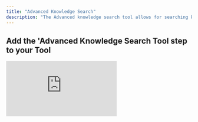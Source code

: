 ```yaml
---
title: "Advanced Knowledge Search"
description: "The Advanced knowledge search tool allows for searching knowledge tables with a higher degree of accuracy and precision using RAG"
---
```


## Add the 'Advanced Knowledge Search Tool step to your Tool

<div style={{ width:"100%",position:"relative",paddingTop:"55%" }}>
<iframe src="https://app.supademo.com/embed/cmcycpn2u1bqnc4kjevlw5uy6" frameBorder="0" title="Add the Advanced Knowledge Search tool step to your Tool" allow="clipboard-write" webkitallowfullscreen="true" mozallowfullscreen="true" allowfullscreen style={{ position:"absolute",top:0,left:0,width:"100%",height:"100%",border:"3px solid #5E43CE",borderRadius:"10px",objectFit:"cover" }} />

</div>

You can add the Advanced Knowledge Search Tool step to your Tool by:

1. Creating a new Tool, then searching for the Advanced Knowledge Search Tool step.
2. Click "Expand" to see the full Tool step.
3. Enter your search query in the **Query** field. 
4. Select the search type:
    - 	**Hybrid (recommended)**: Combines both semantic and keyword match for the most accurate and well-rounded results.
    - 	**Vector**: Finds results based on meaning (semantic similarity). Great when you want answers even if the exact words don’t match.
    - 	**Keyword**: Finds results based on exact word match. Useful when looking for specific terms or phrases.
5. Select the Number of results to return. 
6. Select the Knowledge set to use.
7. Select the fields to vectorize - choose which columns from your data should be used for retrieval. **By default, all fields are included.**
8. Select your retrieval postprocessing option after generating your answer: 
    - 	**None**: No extra processing. You’ll get the raw retrieved text as-is.
    -   **Basic**: Applies light formatting or cleaning to make the results easier to read.
    -   **Summary**: Automatically summarizes the retrieved content to make it shorter and more digestible.
    -   **Markdown**: Formats the retrieved text in Markdown (e.g., with bold, headings, lists) to improve readability or prep it for markdown-compatible interfaces.
    -   **Entity Extraction**: Pulls out key information from the retrieved content, e.g., names, places, dates, etc.



## Advanced settings

### Post processing options

<AccordionGroup>
  <Accordion title="System prompt">
    The system prompt is the very first message in a conversation that instructs the model on its role or the personality of the AI. Examples can be expert researcher, analyst or tutor.
  </Accordion>

  <Accordion title="Temperature">
    The temperature setting controls how “creative” or “random” the model’s responses will be. Lower temperatures make the model more focused and deterministic, while higher temperatures make it more creative and unpredictable.
  </Accordion>

  <Accordion title="LLM model">
    The model that will be used to generate the response. By default this model is `command-r-plus`.
  </Accordion>
</AccordionGroup>

<Note>These options are only available if your have selected a post processing option in step 8</Note>

### Vectoring Config
<AccordionGroup>
  <Accordion title="Embedding Model">
    This is the model used to turn your text into a format the AI can understand and search through effectively. By default this model is `embed-english-v3.0`.

    <Note>For multilingual support, you can use `embed-multilingual-v3.0`</Note>
  </Accordion>

  <Accordion title="Chunk Size">
    Chunking size decides how much text is grouped together at once when the system processes your content. It’s measured in tokens, which are like small pieces of words. 
    Common values are: `[128, 256, 512, 1024]`

    <Tip>
        - Larger chunks means more context and easier to understand the bigger picture—great for complex content whilst
        - Smaller chunks means less context but more precise results—ideal for pinpointing specific information or short facts.
    </Tip>
  </Accordion>

  <Accordion title="Chunking Strategy">
            - **Base:** This is the standard chunking method. It simply splits your text into fixed-sized chunks without adding any extra context. It’s fast and works well for straightforward content.

                <Tip>Best for: Clean, well-structured documents where each section makes sense on its own.</Tip>


            - **Window:** This strategy adds some overlap between chunks, meaning parts of the text are repeated across neighboring chunks. This helps preserve context between sections.

                <Tip>Best for: Text where ideas span multiple paragraphs—helps avoid losing important connections.</Tip>


            - **Contextual:** This method intelligently adjusts how chunks are created based on the structure and meaning of the content. It uses more advanced logic to split text at natural breaks (like headings or sentences).

                <Tip>Best for: Complex or unstructured content where preserving meaning and flow is important.</Tip>
  </Accordion>
</AccordionGroup>

### Reranker Model
Improves your search results by reordering them to show the most relevant information first. This is off by default but enabling it will boost performance in most cases.

### Use Raw Files

Select this if you want to run retrieval directly on the source file. 
<Warning>This only works on PDF and PPTX files</Warning>

### Update Vectors
This option lets you force update the stored representations of your data (called embeddings) using your current settings—like a chunk size, embedding model, or chunking strategy.

    #### Use Vision
    If you have PDF files in your knowledge set, this option uses OCR (Optical Character Recognition) to re-extract the text from the raw PDF files. After OCR is applied, the system automatically triggers a vector update.
    <Note>To enable Use Vision, Update Vectors must be set to true.</Note>  

### Generate Citations

Turn this on to include direct references from your knowledge set during retrieval.



## Frequently asked questions (FAQs)

<AccordionGroup>
    <Accordion title="What is the difference between Advanced Knowledge Search and Knowledge Search?">
        - Knowledge Search is easier to use out of the box, with sensible default options that work well for most use cases.
        -   Advanced Knowledge Search gives you greater control and fine-tuning capabilities for more precise retrieval — but may be slower in comparison. 
        -   If you’re unsure which to choose, start with Knowledge Search.
</Accordion>
    <Accordion title="What is the difference between Advanced Knowledge Search and Advanced Knowledge Search (2m context)?">[Advanced Knowledge Search (2m context)](/tool/tool-steps/knowledge/advanced-knowledge-search-2m) allows you to search your entire knowledge set with just a prompt whilst Advanced Knowledge Search allows you to filter down your search results for a more focused retrieval.</Accordion>
    <Accordion title="When should I use Advanced Knowledge Search (2m) instead of the regular one?">Start with Advanced Knowledge Search (2m) for most use cases. It works best when you want quick, high-quality answers across your entire knowledge base without much setup. Switch to Advanced Knowledge Search when you need more control, such as filtering by specific fields or fine-tuning what gets retrieved.</Accordion>
    <Accordion title="Which one gives better quality results?">Advanced knowledge search (2m) often produces richer, more complete answers, especially with large or unstructured content. However, Advanced Knowledge Search can give more precise results when you’re focused on a particular field, keyword, or structured dataset.</Accordion>
</AccordionGroup>
